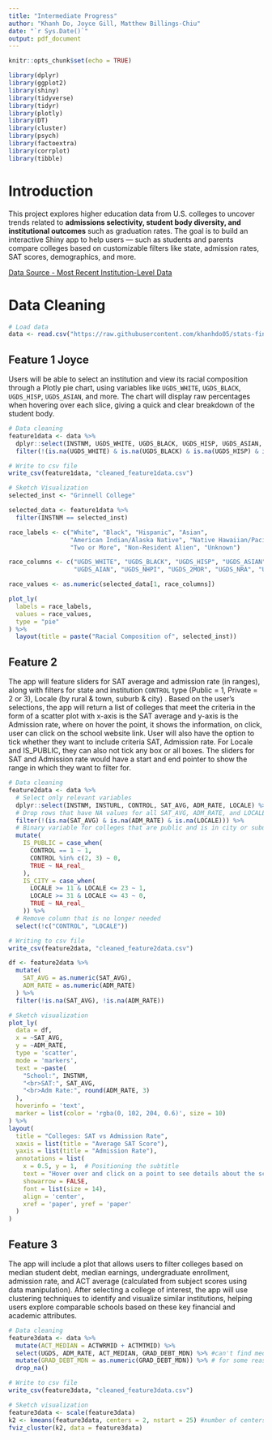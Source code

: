 ```yaml
---
title: "Intermediate Progress"
author: "Khanh Do, Joyce Gill, Matthew Billings-Chiu"
date: "`r Sys.Date()`"
output: pdf_document
---
```


```r
knitr::opts_chunk$set(echo = TRUE)
```

```r
library(dplyr)
library(ggplot2)
library(shiny)
library(tidyverse)
library(tidyr)
library(plotly)
library(DT)
library(cluster)
library(psych)
library(factoextra)
library(corrplot)
library(tibble)
```

# Introduction

This project explores higher education data from U.S. colleges to uncover trends related to **admissions selectivity, student body diversity, and institutional outcomes** such as graduation rates. The goal is to build an interactive Shiny app to help users — such as students and parents compare colleges based on customizable filters like state, admission rates, SAT scores, demographics, and more.

[Data Source - Most Recent Institution-Level Data](https://collegescorecard.ed.gov/data)

# Data Cleaning

```r
# Load data
data <- read.csv("https://raw.githubusercontent.com/khanhdo05/stats-final-230/refs/heads/main/Most-Recent-Cohorts-Institution.csv")
```

## Feature 1 Joyce

Users will be able to select an institution and view its racial composition through a Plotly pie chart, using variables like `UGDS_WHITE`, `UGDS_BLACK`, `UGDS_HISP`, `UGDS_ASIAN`, and more. The chart will display raw percentages when hovering over each slice, giving a quick and clear breakdown of the student body.

```r
# Data cleaning
feature1data <- data %>%
  dplyr::select(INSTNM, UGDS_WHITE, UGDS_BLACK, UGDS_HISP, UGDS_ASIAN, UGDS_AIAN, UGDS_NHPI, UGDS_2MOR, UGDS_NRA, UGDS_UNKN) %>%
  filter(!(is.na(UGDS_WHITE) & is.na(UGDS_BLACK) & is.na(UGDS_HISP) & is.na(UGDS_ASIAN) & is.na(UGDS_AIAN) & is.na(UGDS_NHPI) & is.na(UGDS_2MOR) & is.na(UGDS_NRA) & is.na(UGDS_UNKN))) 

# Write to csv file
write_csv(feature1data, "cleaned_feature1data.csv")

# Sketch Visualization
selected_inst <- "Grinnell College"

selected_data <- feature1data %>%
  filter(INSTNM == selected_inst)

race_labels <- c("White", "Black", "Hispanic", "Asian", 
                 "American Indian/Alaska Native", "Native Hawaiian/Pacific Islander",
                 "Two or More", "Non-Resident Alien", "Unknown")

race_columns <- c("UGDS_WHITE", "UGDS_BLACK", "UGDS_HISP", "UGDS_ASIAN",
                  "UGDS_AIAN", "UGDS_NHPI", "UGDS_2MOR", "UGDS_NRA", "UGDS_UNKN")

race_values <- as.numeric(selected_data[1, race_columns])

plot_ly(
  labels = race_labels,
  values = race_values,
  type = "pie"
) %>%
  layout(title = paste("Racial Composition of", selected_inst))
```

## Feature 2

The app will feature sliders for SAT average and admission rate (in ranges), along with filters for state and institution `CONTROL` type (Public = 1, Private = 2 or 3),  Locale (by rural & town, suburb & city) . Based on the user's selections, the app will return a list of colleges that meet the criteria in the form of a scatter plot with x-axis is the SAT average and y-axis is the Admission rate, where on hover the point, it shows the information, on click, user can click on the school website link. User will also have the option to tick whether they want to include criteria SAT, Admission rate. For Locale and IS_PUBLIC, they can also not tick any box or all boxes. The sliders for SAT and Admission rate would have a start and end pointer to show the range in which they want to filter for.

```r
# Data cleaning
feature2data <- data %>%
  # Select only relevant variables
  dplyr::select(INSTNM, INSTURL, CONTROL, SAT_AVG, ADM_RATE, LOCALE) %>%
  # Drop rows that have NA values for all SAT_AVG, ADM_RATE, and LOCALE
  filter(!(is.na(SAT_AVG) & is.na(ADM_RATE) & is.na(LOCALE))) %>%
  # Binary variable for colleges that are public and is in city or suburb
  mutate(
    IS_PUBLIC = case_when(
      CONTROL == 1 ~ 1,
      CONTROL %in% c(2, 3) ~ 0,
      TRUE ~ NA_real_
    ),
    IS_CITY = case_when(
      LOCALE >= 11 & LOCALE <= 23 ~ 1,
      LOCALE >= 31 & LOCALE <= 43 ~ 0,
      TRUE ~ NA_real_
    )) %>%
  # Remove column that is no longer needed
  select(!c("CONTROL", "LOCALE"))

# Writing to csv file
write_csv(feature2data, "cleaned_feature2data.csv")

df <- feature2data %>%
  mutate(
    SAT_AVG = as.numeric(SAT_AVG),
    ADM_RATE = as.numeric(ADM_RATE)
  ) %>%
  filter(!is.na(SAT_AVG), !is.na(ADM_RATE))

# Sketch visualization
plot_ly(
  data = df,
  x = ~SAT_AVG,
  y = ~ADM_RATE,
  type = 'scatter',
  mode = 'markers',
  text = ~paste(
    "School:", INSTNM,
    "<br>SAT:", SAT_AVG,
    "<br>Adm Rate:", round(ADM_RATE, 3)
  ),
  hoverinfo = 'text',
  marker = list(color = 'rgba(0, 102, 204, 0.6)', size = 10)
) %>%
layout(
  title = "Colleges: SAT vs Admission Rate",
  xaxis = list(title = "Average SAT Score"),
  yaxis = list(title = "Admission Rate"),
  annotations = list(
    x = 0.5, y = 1,  # Positioning the subtitle
    text = "Hover over and click on a point to see details about the school.",
    showarrow = FALSE,
    font = list(size = 14),
    align = 'center',
    xref = 'paper', yref = 'paper'
  )
)
```

## Feature 3

The app will include a plot that allows users to filter colleges based on median student debt, median earnings, undergraduate enrollment, admission rate, and ACT average (calculated from subject scores using data manipulation). After selecting a college of interest, the app will use clustering techniques to identify and visualize similar institutions, helping users explore comparable schools based on these key financial and academic attributes.

```r
# Data cleaning
feature3data <- data %>%
  mutate(ACT_MEDIAN = ACTWRMID + ACTMTMID) %>% 
  select(UGDS, ADM_RATE, ACT_MEDIAN, GRAD_DEBT_MDN) %>% #can't find median earnings, add back INSTNM after scaling.
  mutate(GRAD_DEBT_MDN = as.numeric(GRAD_DEBT_MDN)) %>% # for some reason this was a character
  drop_na()

# Write to csv file
write_csv(feature3data, "cleaned_feature3data.csv")

# Sketch visualization
feature3data <- scale(feature3data)
k2 <- kmeans(feature3data, centers = 2, nstart = 25) #number of centers can be changed for "how similar" user wants
fviz_cluster(k2, data = feature3data)
```
